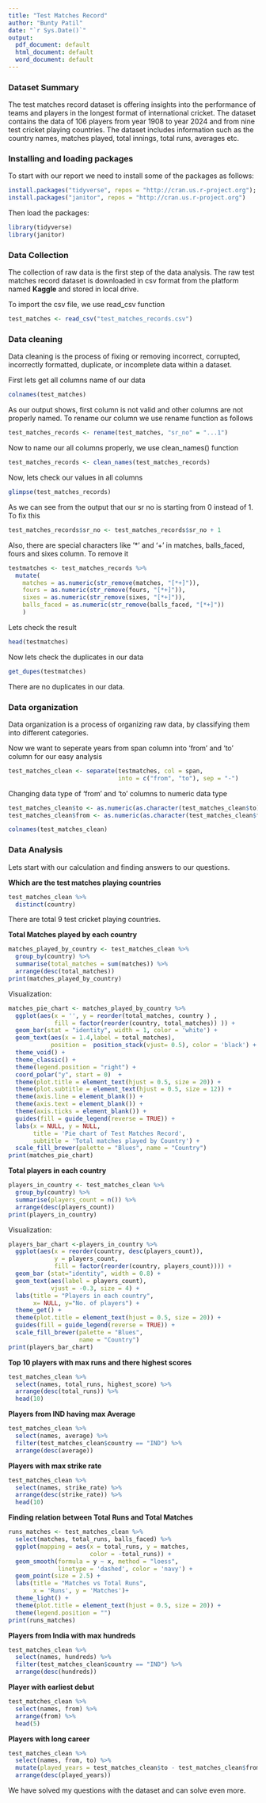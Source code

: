 ---
title: "Test Matches Record"
author: "Bunty Patil"
date: "`r Sys.Date()`"
output:
  pdf_document: default
  html_document: default
  word_document: default
---

### Dataset Summary
The test matches record dataset is offering insights into the performance of teams and players in the longest format of international cricket. The dataset contains the data of 106 players from year 1908 to year 2024 and from nine test cricket playing countries. The dataset includes information such as the country names, matches played, total innings, total runs, averages etc.

### Installing and loading packages
To start with our report we need to install some of the packages as follows:

```{r Installing packages, echo=TRUE}
install.packages("tidyverse", repos = "http://cran.us.r-project.org");
install.packages("janitor", repos = "http://cran.us.r-project.org")

```

Then load the packages:

```{r Loading packages}
library(tidyverse)
library(janitor)
```


### Data Collection
The collection of raw data is the first step of the data analysis. The raw test matches record dataset is downloaded in csv format from the platform named **Kaggle** and stored in local drive.

To import the csv file, we use read_csv function

```{r Importing csv file}
test_matches <- read_csv("test_matches_records.csv")
```

### Data cleaning
Data cleaning is the process of fixing or removing incorrect, corrupted, incorrectly formatted, duplicate, or incomplete data within a dataset. 

First lets get all columns name of our data

```{r Column names}
colnames(test_matches)
```

As our output shows, first column is not valid and other columns are not properly named.
To rename our column we use rename function as follows

```{r Renaming sr no column}
test_matches_records <- rename(test_matches, "sr_no" = "...1")
```

Now to name our all columns properly, we use clean_names() function

```{r Cleaning columns name}
test_matches_records <- clean_names(test_matches_records)
```

Now, lets check our values in all columns

```{r Glimpse of dataset}
glimpse(test_matches_records)
```

As we can see from the output that our sr no is starting from 0 instead of 1. To fix this

```{r Fixing values of sr no}
test_matches_records$sr_no <- test_matches_records$sr_no + 1
```

Also, there are special characters like '*' and '+' in matches, balls_faced, fours and sixes column. To remove it

```{r Removing special characters}
testmatches <- test_matches_records %>% 
  mutate(
    matches = as.numeric(str_remove(matches, "[*+]")),
    fours = as.numeric(str_remove(fours, "[*+]")),
    sixes = as.numeric(str_remove(sixes, "[*+]")),
    balls_faced = as.numeric(str_remove(balls_faced, "[*+]"))
    )
```

Lets check the result

```{r Checking result}
head(testmatches)
```

Now lets check the duplicates in our data

```{r Finding duplicates}
get_dupes(testmatches)
```

There are no duplicates in our data.

### Data organization
Data organization is a process of organizing raw data, by classifying them into different categories.

Now we want to seperate years from span column into 'from' and 'to' column for our easy analysis

```{r Organising column}
test_matches_clean <- separate(testmatches, col = span, 
                               into = c("from", "to"), sep = "-")
```

Changing data type of 'from' and 'to' columns to numeric data type  
```{r Changing data type}
test_matches_clean$to <- as.numeric(as.character(test_matches_clean$to))
test_matches_clean$from <- as.numeric(as.character(test_matches_clean$from))
```

```{r Clean Column names}
colnames(test_matches_clean)
```

### Data Analysis
Lets start with our calculation and finding answers to our questions.

**Which are the test matches playing countries**
```{r Finding test playing country}
test_matches_clean %>% 
  distinct(country)
```

There are total 9 test cricket playing countries.

**Total Matches played by each country**
```{r Matches played by country}
matches_played_by_country <- test_matches_clean %>% 
  group_by(country) %>% 
  summarise(total_matches = sum(matches)) %>% 
  arrange(desc(total_matches)) 
print(matches_played_by_country)
```

Visualization:

```{r Matches Pie chart, echo=TRUE, warning=FALSE}
matches_pie_chart <- matches_played_by_country %>% 
  ggplot(aes(x = '', y = reorder(total_matches, country ) , 
             fill = factor(reorder(country, total_matches)) )) +
  geom_bar(stat = "identity", width = 1, color = 'white') +
  geom_text(aes(x = 1.4,label = total_matches), 
            position =  position_stack(vjust= 0.5), color = 'black') +
  theme_void() +
  theme_classic() +
  theme(legend.position = "right") +
  coord_polar("y", start = 0)  +
  theme(plot.title = element_text(hjust = 0.5, size = 20)) +
  theme(plot.subtitle = element_text(hjust = 0.5, size = 12)) +
  theme(axis.line = element_blank()) +
  theme(axis.text = element_blank()) +
  theme(axis.ticks = element_blank()) +
  guides(fill = guide_legend(reverse = TRUE)) +
  labs(x = NULL, y = NULL,
       title = 'Pie chart of Test Matches Record', 
       subtitle = 'Total matches played by Country') +
  scale_fill_brewer(palette = "Blues", name = "Country") 
print(matches_pie_chart)
```

**Total players in each country**
```{r Players in each Country}
players_in_country <- test_matches_clean %>%
  group_by(country) %>% 
  summarise(players_count = n()) %>% 
  arrange(desc(players_count))
print(players_in_country)
```

Visualization:

```{r Bar chart of Players}
players_bar_chart <-players_in_country %>% 
  ggplot(aes(x = reorder(country, desc(players_count)), 
             y = players_count,
             fill = factor(reorder(country, players_count)))) + 
  geom_bar (stat="identity", width = 0.8) +
  geom_text(aes(label = players_count), 
            vjust = -0.3, size = 4) +
  labs(title = "Players in each country",  
       x= NULL, y="No. of players") +
  theme_get() +
  theme(plot.title = element_text(hjust = 0.5, size = 20)) +
  guides(fill = guide_legend(reverse = TRUE)) +
  scale_fill_brewer(palette = "Blues", 
                    name = "Country") 
print(players_bar_chart)
```


**Top 10 players with max runs and there highest scores**
```{r Max runs and Highest score, echo=FALSE}
test_matches_clean %>% 
  select(names, total_runs, highest_score) %>% 
  arrange(desc(total_runs)) %>% 
  head(10) 
```

**Players from IND having max Average**
```{r Indian players having max average, echo=FALSE}
test_matches_clean %>% 
  select(names, average) %>% 
  filter(test_matches_clean$country == "IND") %>% 
  arrange(desc(average))
```

**Players with max strike rate**
```{r Players with max strike rate, echo=FALSE}
test_matches_clean %>% 
  select(names, strike_rate) %>% 
  arrange(desc(strike_rate)) %>% 
  head(10)
```

**Finding relation between Total Runs and Total Matches**
```{r Scatterplot of Runs and Matches, warning=FALSE}
runs_matches <- test_matches_clean %>% 
  select(matches, total_runs, balls_faced) %>% 
  ggplot(mapping = aes(x = total_runs, y = matches, 
                       color = -total_runs)) +
  geom_smooth(formula = y ~ x, method = "loess", 
              linetype = 'dashed', color = 'navy') +
  geom_point(size = 2.5) +
  labs(title = "Matches vs Total Runs",
       x = 'Runs', y = 'Matches')+
  theme_light() +
  theme(plot.title = element_text(hjust = 0.5, size = 20)) +
  theme(legend.position = "") 
print(runs_matches)
```

**Players from India with max hundreds**
```{r Players from India with most Hundreds, echo=FALSE}
test_matches_clean %>% 
  select(names, hundreds) %>% 
  filter(test_matches_clean$country == "IND") %>% 
  arrange(desc(hundreds))
```

**Player with earliest debut**
```{r Earliest debuted players, echo=FALSE}
test_matches_clean %>% 
  select(names, from) %>% 
  arrange(from) %>% 
  head(5)
```

**Players with long career **
```{r Played for years, echo=TRUE}
test_matches_clean %>% 
  select(names, from, to) %>% 
  mutate(played_years = test_matches_clean$to - test_matches_clean$from) %>% 
  arrange(desc(played_years))
```

We have solved my questions with the dataset and can solve even more. 













